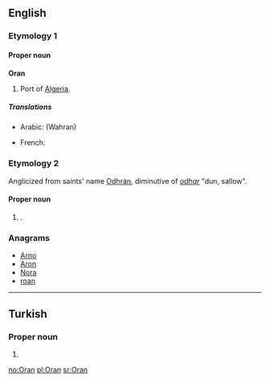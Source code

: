 {{also|oran|òran}}
==English==
{{wikipedia}}

===Etymology 1===
{{etystub}}

====Proper noun====
'''Oran'''

# Port of [[Algeria]].

=====Translations=====
{{trans-top|port of Algeria}}
* Arabic: [[ ]] (Wahran)
{{trans-mid}}
* French: {{t-|fr|Oran}}
{{trans-bottom}}

===Etymology 2===
Anglicized from {{etyl|ga}} saints' name [[Odhrán]], diminutive of ''[[odhar]]'' "dun, sallow".

====Proper noun====
{{en-proper noun}}

# {{given name|male|from=Irish}}.

===Anagrams===
* [[Arno#English|Arno]]
* [[Aron#English|Aron]]
* [[Nora#English|Nora]]
* [[roan#English|roan]]

----

==Turkish==

===Proper noun===
{{infl|tr|proper noun}}

# {{given name|male|lang=tr}}

[[no:Oran]]
[[pl:Oran]]
[[sr:Oran]]